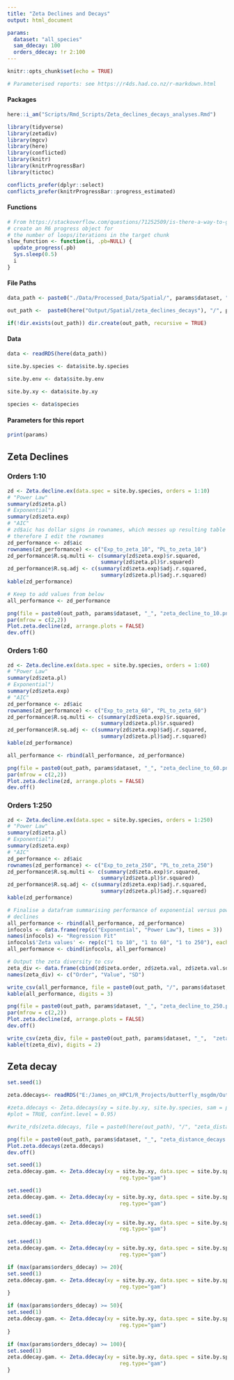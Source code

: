 ```yaml
---
title: "Zeta Declines and Decays"
output: html_document

params:
  dataset: "all_species"
  sam_ddecay: 100
  orders_ddecay: !r 2:100
---
```


```r
knitr::opts_chunk$set(echo = TRUE)
```

```r
# Parameterised reports: see https://r4ds.had.co.nz/r-markdown.html
```

#### Packages
```r
here::i_am("Scripts/Rmd_Scripts/Zeta_declines_decays_analyses.Rmd")

library(tidyverse)
library(zetadiv)
library(mgcv)
library(here)
library(conflicted)
library(knitr)
library(knitrProgressBar)
library(tictoc)

conflicts_prefer(dplyr::select)
conflicts_prefer(knitrProgressBar::progress_estimated)
```

#### Functions
```r
# From https://stackoverflow.com/questions/71252509/is-there-a-way-to-get-progress-information-whan-a-chunk-is-running-in-rmarkdown
# create an R6 progress object for
# the number of loops/iterations in the target chunk
slow_function <- function(i, .pb=NULL) {  
  update_progress(.pb)  
  Sys.sleep(0.5)  
  i  
}
```

#### File Paths
```r
data_path <- paste0("./Data/Processed_Data/Spatial/", params$dataset, ".rds")

out_path <-  paste0(here("Output/Spatial/zeta_declines_decays"), "/", params$dataset, "/")

if(!dir.exists(out_path)) dir.create(out_path, recursive = TRUE)
```

#### Data
```r
data <- readRDS(here(data_path))

site.by.species <- data$site.by.species
  
site.by.env <- data$site.by.env

site.by.xy <- data$site.by.xy

species <- data$species
```

#### Parameters for this report
```r
print(params)
```

## Zeta Declines

### Orders 1:10
```r
zd <- Zeta.decline.ex(data.spec = site.by.species, orders = 1:10)
# "Power Law"
summary(zd$zeta.pl)
# Exponential")
summary(zd$zeta.exp)
# "AIC"
# zd$aic has dollar signs in rownames, which messes up resulting table from kable
# therefore I edit the rownames
zd_performance <- zd$aic
rownames(zd_performance) <- c("Exp_to_zeta_10", "PL_to_zeta_10")
zd_performance$R.sq.multi <- c(summary(zd$zeta.exp)$r.squared, 
                              summary(zd$zeta.pl)$r.squared)
zd_performance$R.sq.adj <- c(summary(zd$zeta.exp)$adj.r.squared, 
                              summary(zd$zeta.pl)$adj.r.squared)
kable(zd_performance)

# Keep to add values from below
all_performance <- zd_performance
```

```r

png(file = paste0(out_path, params$dataset, "_", "zeta_decline_to_10.png"))
par(mfrow = c(2,2))
Plot.zeta.decline(zd, arrange.plots = FALSE)
dev.off()

```

### Orders 1:60
```r
zd <- Zeta.decline.ex(data.spec = site.by.species, orders = 1:60)
# "Power Law"
summary(zd$zeta.pl)
# Exponential")
summary(zd$zeta.exp)
# "AIC"
zd_performance <- zd$aic
rownames(zd_performance) <- c("Exp_to_zeta_60", "PL_to_zeta_60")
zd_performance$R.sq.multi <- c(summary(zd$zeta.exp)$r.squared, 
                              summary(zd$zeta.pl)$r.squared)
zd_performance$R.sq.adj <- c(summary(zd$zeta.exp)$adj.r.squared, 
                              summary(zd$zeta.pl)$adj.r.squared)
kable(zd_performance)

all_performance <- rbind(all_performance, zd_performance)

```

```r

png(file = paste0(out_path, params$dataset, "_", "zeta_decline_to_60.png"))
par(mfrow = c(2,2))
Plot.zeta.decline(zd, arrange.plots = FALSE)
dev.off()

```

### Orders 1:250
```r
zd <- Zeta.decline.ex(data.spec = site.by.species, orders = 1:250)
# "Power Law"
summary(zd$zeta.pl)
# Exponential")
summary(zd$zeta.exp)
# "AIC"
zd_performance <- zd$aic
rownames(zd_performance) <- c("Exp_to_zeta_250", "PL_to_zeta_250")
zd_performance$R.sq.multi <- c(summary(zd$zeta.exp)$r.squared, 
                              summary(zd$zeta.pl)$r.squared)
zd_performance$R.sq.adj <- c(summary(zd$zeta.exp)$adj.r.squared, 
                              summary(zd$zeta.pl)$adj.r.squared)
kable(zd_performance)

# Finalise a datafram summarising performance of exponential versus power law
# declines
all_performance <- rbind(all_performance, zd_performance)
infocols <- data.frame(rep(c("Exponential", "Power Law"), times = 3))
names(infocols) <- "Regression Fit"
infocols$'Zeta values' <- rep(c("1 to 10", "1 to 60", "1 to 250"), each = 2)
all_performance <- cbind(infocols, all_performance)

# Output the zeta diversity to csv
zeta_div <- data.frame(cbind(zd$zeta.order, zd$zeta.val, zd$zeta.val.sd))
names(zeta_div) <- c("Order", "Value", "SD")
```

```r
write_csv(all_performance, file = paste0(out_path, "/", params$dataset, "_",  "zeta_declines_performance.csv"))
kable(all_performance, digits = 3)
```

```r

png(file = paste0(out_path, params$dataset, "_", "zeta_decline_to_250.png"))
par(mfrow = c(2,2))
Plot.zeta.decline(zd, arrange.plots = FALSE)
dev.off()

```
```r
write_csv(zeta_div, file = paste0(out_path, params$dataset, "_",  "zeta_decline_exact.csv"))
kable(t(zeta_div), digits = 2)
```


## Zeta decay 
```r
set.seed(1) 

zeta.ddecays<- readRDS("E:/James_on_HPC1/R_Projects/butterfly_msgdm/Output/Spatial/all_species_declines_and_decays/zeta_distance_decay.rds")

#zeta.ddecays <- Zeta.ddecays(xy = site.by.xy, site.by.species, sam = params$sam_ddecay, orders = params$orders_ddecay,
#plot = TRUE, confint.level = 0.95)

#write_rds(zeta.ddecays, file = paste0(here(out_path), "/", "zeta_distance_decay",  ".rds"))
```

```r

png(file = paste0(out_path, params$dataset, "_", "zeta_distance_decays.png"))
Plot.zeta.ddecays(zeta.ddecays)
dev.off()

```


```r
set.seed(1) 
zeta.ddecay.gam. <- Zeta.ddecay(xy = site.by.xy, data.spec = site.by.species, order = 2, 
                                    reg.type="gam")

set.seed(1) 
zeta.ddecay.gam. <- Zeta.ddecay(xy = site.by.xy, data.spec = site.by.species, order = 3, 
                                    reg.type="gam")

set.seed(1) 
zeta.ddecay.gam. <- Zeta.ddecay(xy = site.by.xy, data.spec = site.by.species, order = 6, 
                                    reg.type="gam")

set.seed(1) 
zeta.ddecay.gam. <- Zeta.ddecay(xy = site.by.xy, data.spec = site.by.species, order = 10, 
                                    reg.type="gam")

if (max(params$orders_ddecay) >= 20){
set.seed(1) 
zeta.ddecay.gam. <- Zeta.ddecay(xy = site.by.xy, data.spec = site.by.species, order = 20, 
                                    reg.type="gam")
}

if (max(params$orders_ddecay) >= 50){
set.seed(1) 
zeta.ddecay.gam. <- Zeta.ddecay(xy = site.by.xy, data.spec = site.by.species, order = 50, 
                                    reg.type="gam")
}

if (max(params$orders_ddecay) >= 100){
set.seed(1) 
zeta.ddecay.gam. <- Zeta.ddecay(xy = site.by.xy, data.spec = site.by.species, order = 100, 
                                    reg.type="gam")
}
```

